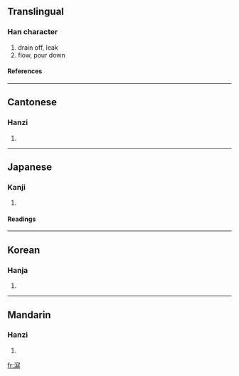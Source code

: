 {{see|泻}}

==Translingual==
===Han character===
{{Han char|rn=85|rad=水|as=15|sn=18|four=3312<sub>7</sub>|canj=水十竹火 (EJHF)}}
# drain off, leak
# flow, pour down
====References====
{{Han ref|kx=0658.390|dkj=18596|dj=1068.330|hdz=31780.140|uh=7009|ud=28681|bh=C26D|bd=49773}}

----
==Cantonese==
===Hanzi===
{{yue-hanzi|jyut=|y=se3}}
# {{defn|Cantonese}}

----
==Japanese==
===Kanji===
{{ja-kanji|grade=|rs=水15}}
# {{defn|Japanese}} 
====Readings====
{{ja-readings|on=[[しゃ]] (sha)|kun=[[そそぐ]] (sosogu), [[はく]] (haku)}}

----
==Korean==
===Hanja===
{{ko-hanja|hangeul=사|eumhun=|rv=sa|mr=sa|y=sa}}
# {{defn|Korean}}

----
==Mandarin==
===Hanzi===
{{cmn-hanzi|sim=泻|pin=[[xiè]] ([[xie4]])|wg=hsieh<sup>4</sup>}}
# {{defn|Mandarin}}

[[fr:瀉]]